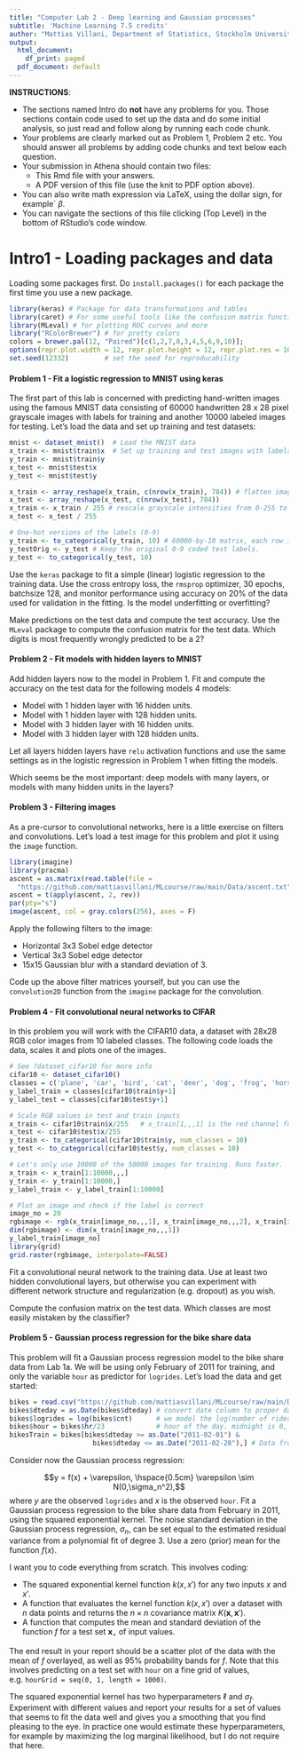 ```yaml
---
title: "Computer Lab 2 - Deep learning and Gaussian processes"
subtitle: 'Machine Learning 7.5 credits'
author: "Mattias Villani, Department of Statistics, Stockholm University"
output:
  html_document:
    df_print: paged
  pdf_document: default
---
```

 
**INSTRUCTIONS**: 

- The sections named Intro do **not** have any problems for you. Those sections contain code used to set up the data and do some initial analysis, so just read and follow along by running each code chunk. 
- Your problems are clearly marked out as Problem 1, Problem 2 etc. You should answer all problems by adding code chunks and text below each question.
- Your submission in Athena should contain two files:
  - This Rmd file with your answers.
  - A PDF version of this file (use the knit to PDF option above).
- You can also write math expression via LaTeX, using the dollar sign, for example´ $\beta$.
- You can navigate the sections of this file clicking (Top Level) in the bottom of RStudio's code window.

# Intro1 - Loading packages and data

Loading some packages first. Do `install.packages()` for each package the first time you use a new package.

```r
library(keras) # Package for data transformations and tables
library(caret) # For some useful tools like the confusion matrix function
library(MLeval) # for plotting ROC curves and more
library("RColorBrewer") # for pretty colors
colors = brewer.pal(12, "Paired")[c(1,2,7,8,3,4,5,6,9,10)];
options(repr.plot.width = 12, repr.plot.height = 12, repr.plot.res = 100) # plot size
set.seed(12332)         # set the seed for reproducability
```

#### Problem 1 - Fit a logistic regression to MNIST using keras

The first part of this lab is concerned with predicting hand-written images using the 
famous MNIST data consisting of 60000 handwritten 28 x 28 pixel grayscale images with 
labels for training and another 10000 labeled images for testing. Let's load the data 
and set up training and test datasets:

```r
mnist <- dataset_mnist()  # Load the MNIST data
x_train <- mnist$train$x  # Set up training and test images with labels
y_train <- mnist$train$y
x_test <- mnist$test$x
y_test <- mnist$test$y

x_train <- array_reshape(x_train, c(nrow(x_train), 784)) # flatten images matrices to vectors
x_test <- array_reshape(x_test, c(nrow(x_test), 784))
x_train <- x_train / 255 # rescale grayscale intensities from 0-255 to interval [0,1]
x_test <- x_test / 255

# One-hot versions of the labels (0-9)
y_train <- to_categorical(y_train, 10) # 60000-by-10 matrix, each row is one-hot
y_testOrig <- y_test # Keep the original 0-9 coded test labels.
y_test <- to_categorical(y_test, 10)
```

Use the `keras` package to fit a simple (linear) logistic regression to the training data.
Use the cross entropy loss, the `rmsprop` optimizer, 30 epochs, batchsize 128, and monitor
performance using accuracy on 20% of the data used for validation in the fitting. 
Is the model underfitting or overfitting?

Make predictions on the test data and compute the test accuracy. Use the `MLeval` package 
to compute the confusion matrix for the test data. 
Which digits is most frequently wrongly predicted to be a 2?


#### Problem 2 - Fit models with hidden layers to MNIST

Add hidden layers now to the model in Problem 1. Fit and compute the accuracy on the test
data for the following models 4 models:

- Model with 1 hidden layer with 16 hidden units.
- Model with 1 hidden layer with 128 hidden units.
- Model with 3 hidden layer with 16 hidden units.
- Model with 3 hidden layer with 128 hidden units.

Let all layers hidden layers have `relu` activation functions and use the same settings
as in the logistic regression in Problem 1 when fitting the models.

Which seems be the most important: deep models with many layers, or models with many hidden
units in the layers?

#### Problem 3 - Filtering images

As a pre-cursor to convolutional networks, here is a little exercise on filters and 
convolutions. 
Let's load a test image for this problem and plot it using the `image` function.

```r
library(imagine)
library(pracma)
ascent = as.matrix(read.table(file = 
  "https://github.com/mattiasvillani/MLcourse/raw/main/Data/ascent.txt", header = FALSE))
ascent = t(apply(ascent, 2, rev))
par(pty="s")
image(ascent, col = gray.colors(256), axes = F)
```

Apply the following filters to the image:

- Horizontal 3x3 Sobel edge detector
- Vertical 3x3 Sobel edge detector
- 15x15 Gaussian blur with a standard deviation of 3.

Code up the above filter matrices yourself, but you can use the `convolution2D` function from the 
`imagine` package for the convolution.

#### Problem 4 - Fit convolutional neural networks to CIFAR

In this problem you will work with the CIFAR10 data, a dataset with 28x28 RGB color images
from 10 labeled classes. The following code loads the data, scales it and plots one of
the images.

```r

# See ?dataset_cifar10 for more info
cifar10 <- dataset_cifar10()
classes = c('plane', 'car', 'bird', 'cat', 'deer', 'dog', 'frog', 'horse', 'ship', 'truck')
y_label_train = classes[cifar10$train$y+1]
y_label_test = classes[cifar10$test$y+1]

# Scale RGB values in test and train inputs  
x_train <- cifar10$train$x/255   # x_train[1,,,1] is the red channel for first pic
x_test <- cifar10$test$x/255
y_train <- to_categorical(cifar10$train$y, num_classes = 10)
y_test <- to_categorical(cifar10$test$y, num_classes = 10)

# Let's only use 10000 of the 50000 images for training. Runs faster.
x_train <- x_train[1:10000,,,]
y_train <- y_train[1:10000,]
y_label_train <- y_label_train[1:10000]

# Plot an image and check if the label is correct
image_no = 20
rgbimage <- rgb(x_train[image_no,,,1], x_train[image_no,,,2], x_train[image_no,,,3])
dim(rgbimage) <- dim(x_train[image_no,,,1])
y_label_train[image_no]
library(grid)
grid.raster(rgbimage, interpolate=FALSE)
```

Fit a convolutional neural network to the training data. Use at least two hidden 
convolutional layers, but otherwise you can experiment with different network structure 
and regularization (e.g. dropout) as you wish.

Compute the confusion matrix on the test data. Which classes are most easily mistaken by 
the classifier?

#### Problem 5 - Gaussian process regression for the bike share data

This problem will fit a Gaussian process regression model to the bike share data from Lab 1a. 
We will be using only February of 2011 for training, and only the variable `hour` as predictor 
for `logrides`. Let's load the data and get started:
```r
bikes = read.csv("https://github.com/mattiasvillani/MLcourse/raw/main/Data/BikeShareData/hour.csv")
bikes$dteday = as.Date(bikes$dteday) # convert date column to proper date format
bikes$logrides = log(bikes$cnt)      # we model the log(number of rides) as response.
bikes$hour = bikes$hr/23             # hour of the day. midnight is 0, 11 PM is 1.
bikesTrain = bikes[bikes$dteday >= as.Date("2011-02-01") & 
                     bikes$dteday <= as.Date("2011-02-28"),] # Data from feb 2011
```

Consider now the Gaussian process regression:

$$y = f(x) + \varepsilon, \hspace{0.5cm} \varepsilon \sim N(0,\sigma_n^2),$$
where $y$ are the observed `logrides` and $x$ is the observed `hour`. 
Fit a Gaussian process regression to the bike share data from February in 2011, using 
the squared exponential kernel. The noise standard deviation in the Gaussian process 
regression, $\sigma_n$, can be set equal to the estimated residual variance from a 
polynomial fit of degree 3. Use a zero (prior) mean for the function $f(x)$.

I want you to code everything from scratch. This involves coding:

- The squared exponential kernel function $k(x,x')$ for any two inputs $x$ and $x'$.
- A function that evaluates the kernel function $k(x,x')$ over a dataset with $n$ data points 
and returns the $n \times n$ covariance matrix $K(\mathbf{x},\mathbf{x}')$.
- A function that computes the mean and standard deviation of the function $f$ for a test 
set $\mathbf{x}_\star$ of input values.

The end result in your report should be a scatter plot of the data with the mean of 
$f$ overlayed, as well as 95% probability bands for $f$. Note that this involves predicting 
on a test set with `hour` on a fine grid of values, e.g. `hourGrid = seq(0, 1, length = 1000)`.

The squared exponential kernel has two hyperparameters $\ell$ and $\sigma_f$. Experiment 
with different values and report your results for a set of values that seems to fit the data
well and gives you a smoothing that you find pleasing to the eye. In practice one would 
estimate these hyperparameters, for example by maximizing the log marginal likelihood, but
I do not require that here.

